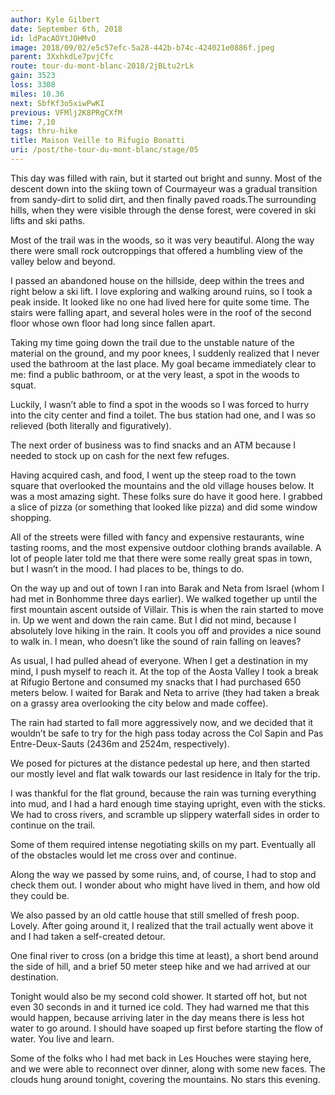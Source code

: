 ```yaml
---
author: Kyle Gilbert
date: September 6th, 2018
id: ldPacAOYtJOHMvO
image: 2018/09/02/e5c57efc-5a28-442b-b74c-424021e0886f.jpeg
parent: 3XxhkdLe7pvjCfc
route: tour-du-mont-blanc-2018/2jBLtu2rLk
gain: 3523
loss: 3308
miles: 10.36
next: SbfKf3o5xiwPwKI
previous: VFMlj2K8PRgCXfM
time: 7,10
tags: thru-hike
title: Maison Veille to Rifugio Bonatti
uri: /post/the-tour-du-mont-blanc/stage/05
---
```


<Stats />

<Route />

This day was filled with rain, but it started out bright and sunny. Most
of the descent down into the skiing town of Courmayeur was a gradual transition
from sandy-dirt to solid dirt, and then finally paved roads.The surrounding
hills, when they were visible through the dense forest, were covered in ski
lifts and ski paths.

Most of the trail was in the woods, so it was very beautiful. Along the way
there were small rock outcroppings that offered a humbling view of the valley
below and beyond.

I passed an abandoned house on the hillside, deep within the trees and right
below a ski lift. I love exploring and walking around ruins, so I took a peak
inside. It looked like no one had lived here for quite some time. The stairs
were falling apart, and several holes were in the roof of the second floor
whose own floor had long since fallen apart.

Taking my time going down the trail due to the unstable nature of the material
on the ground, and my poor knees, I suddenly realized that I never used the
bathroom at the last place. My goal became immediately clear to me: find a
public bathroom, or at the very least, a spot in the woods to squat.

Luckily, I wasn’t able to find a spot in the woods so I was forced to hurry into
the city center and find a toilet. The bus station had one, and I was so
relieved (both literally and figuratively).

The next order of business was to find snacks and an ATM because I needed to
stock up on cash for the next few refuges.

Having acquired cash, and food, I went up the steep road to the town square that
overlooked the mountains and the old village houses below. It was a most
amazing sight. These folks sure do have it good here. I grabbed a slice of
pizza (or something that looked like pizza) and did some window shopping.

All of the streets were filled with fancy and expensive restaurants, wine
tasting rooms, and the most expensive outdoor clothing brands available. A lot
of people later told me that there were some really great spas in town, but I
wasn’t in the mood. I had places to be, things to do.

On the way up and out of town I ran into Barak and Neta from Israel (whom I had
met in Bonhomme three days earlier). We walked together up until the first
mountain ascent outside of Villair. This is when the rain started to move in.
Up we went and down the rain came. But I did not mind, because I absolutely
love hiking in the rain. It cools you off and provides a nice sound to walk in.
I mean, who doesn’t like the sound of rain falling on leaves?

As usual, I had pulled ahead of everyone. When I get a destination in my mind, I
push myself to reach it. At the top of the Aosta Valley I took a break at
Rifugio Bertone and consumed my snacks that I had purchased 650 meters below. I
waited for Barak and Neta to arrive (they had taken a break on a grassy area
overlooking the city below and made coffee).

The rain had started to fall more aggressively now, and we decided that it
wouldn’t be safe to try for the high pass today across the Col Sapin and Pas
Entre-Deux-Sauts (2436m and 2524m, respectively).

We posed for pictures at the distance pedestal up here, and then started our
mostly level and flat walk towards our last residence in Italy for the trip.

I was thankful for the flat ground, because the rain was turning everything into
mud, and I had a hard enough time staying upright, even with the sticks. We had
to cross rivers, and scramble up slippery waterfall sides in order to continue
on the trail.

Some of them required intense negotiating skills on my part. Eventually all of
the obstacles would let me cross over and continue.

Along the way we passed by some ruins, and, of course, I had to stop and check
them out. I wonder about who might have lived in them, and how old they could
be.

We also passed by an old cattle house that still smelled of fresh poop. Lovely.
After going around it, I realized that the trail actually went above it and I
had taken a self-created detour.

One final river to cross (on a bridge this time at least), a short bend around
the side of hill, and a brief 50 meter steep hike and we had arrived at our
destination.

Tonight would also be my second cold shower. It started off hot, but not even 30
seconds in and it turned ice cold. They had warned me that this would happen,
because arriving later in the day means there is less hot water to go around. I
should have soaped up first before starting the flow of water. You live and
learn.

Some of the folks who I had met back in Les Houches were staying here, and we
were able to reconnect over dinner, along with some new faces. The clouds hung
around tonight, covering the mountains. No stars this evening.

